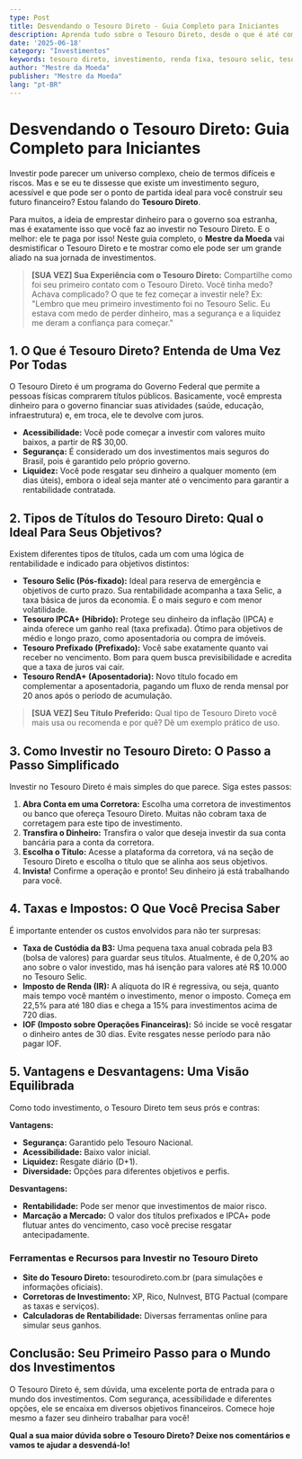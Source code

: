```yaml
---
type: Post
title: Desvendando o Tesouro Direto - Guia Completo para Iniciantes
description: Aprenda tudo sobre o Tesouro Direto, desde o que é até como investir, e descubra como ele pode ser uma ótima opção para seus objetivos financeiros.
date: '2025-06-18'
category: "Investimentos"
keywords: tesouro direto, investimento, renda fixa, tesouro selic, tesouro ipca, tesouro prefixado, como investir, finanças pessoais, iniciantes
author: "Mestre da Moeda"
publisher: "Mestre da Moeda"
lang: "pt-BR"
---
```



# Desvendando o Tesouro Direto: Guia Completo para Iniciantes

Investir pode parecer um universo complexo, cheio de termos difíceis e riscos. Mas e se eu te dissesse que existe um investimento seguro, acessível e que pode ser o ponto de partida ideal para você construir seu futuro financeiro? Estou falando do **Tesouro Direto**.

Para muitos, a ideia de emprestar dinheiro para o governo soa estranha, mas é exatamente isso que você faz ao investir no Tesouro Direto. E o melhor: ele te paga por isso! Neste guia completo, o **Mestre da Moeda** vai desmistificar o Tesouro Direto e te mostrar como ele pode ser um grande aliado na sua jornada de investimentos.

> **[SUA VEZ] Sua Experiência com o Tesouro Direto:** Compartilhe como foi seu primeiro contato com o Tesouro Direto. Você tinha medo? Achava complicado? O que te fez começar a investir nele? Ex: "Lembro que meu primeiro investimento foi no Tesouro Selic. Eu estava com medo de perder dinheiro, mas a segurança e a liquidez me deram a confiança para começar."

## 1. O Que é Tesouro Direto? Entenda de Uma Vez Por Todas

O Tesouro Direto é um programa do Governo Federal que permite a pessoas físicas comprarem títulos públicos. Basicamente, você empresta dinheiro para o governo financiar suas atividades (saúde, educação, infraestrutura) e, em troca, ele te devolve com juros.

*   **Acessibilidade:** Você pode começar a investir com valores muito baixos, a partir de R$ 30,00.
*   **Segurança:** É considerado um dos investimentos mais seguros do Brasil, pois é garantido pelo próprio governo.
*   **Liquidez:** Você pode resgatar seu dinheiro a qualquer momento (em dias úteis), embora o ideal seja manter até o vencimento para garantir a rentabilidade contratada.

## 2. Tipos de Títulos do Tesouro Direto: Qual o Ideal Para Seus Objetivos?

Existem diferentes tipos de títulos, cada um com uma lógica de rentabilidade e indicado para objetivos distintos:

*   **Tesouro Selic (Pós-fixado):** Ideal para reserva de emergência e objetivos de curto prazo. Sua rentabilidade acompanha a taxa Selic, a taxa básica de juros da economia. É o mais seguro e com menor volatilidade.
*   **Tesouro IPCA+ (Híbrido):** Protege seu dinheiro da inflação (IPCA) e ainda oferece um ganho real (taxa prefixada). Ótimo para objetivos de médio e longo prazo, como aposentadoria ou compra de imóveis.
*   **Tesouro Prefixado (Prefixado):** Você sabe exatamente quanto vai receber no vencimento. Bom para quem busca previsibilidade e acredita que a taxa de juros vai cair.
*   **Tesouro RendA+ (Aposentadoria):** Novo título focado em complementar a aposentadoria, pagando um fluxo de renda mensal por 20 anos após o período de acumulação.

> **[SUA VEZ] Seu Título Preferido:** Qual tipo de Tesouro Direto você mais usa ou recomenda e por quê? Dê um exemplo prático de uso.

<Ad slot="6922916787" />

## 3. Como Investir no Tesouro Direto: O Passo a Passo Simplificado

Investir no Tesouro Direto é mais simples do que parece. Siga estes passos:

1.  **Abra Conta em uma Corretora:** Escolha uma corretora de investimentos ou banco que ofereça Tesouro Direto. Muitas não cobram taxa de corretagem para este tipo de investimento.
2.  **Transfira o Dinheiro:** Transfira o valor que deseja investir da sua conta bancária para a conta da corretora.
3.  **Escolha o Título:** Acesse a plataforma da corretora, vá na seção de Tesouro Direto e escolha o título que se alinha aos seus objetivos.
4.  **Invista!** Confirme a operação e pronto! Seu dinheiro já está trabalhando para você.

## 4. Taxas e Impostos: O Que Você Precisa Saber

É importante entender os custos envolvidos para não ter surpresas:

*   **Taxa de Custódia da B3:** Uma pequena taxa anual cobrada pela B3 (bolsa de valores) para guardar seus títulos. Atualmente, é de 0,20% ao ano sobre o valor investido, mas há isenção para valores até R$ 10.000 no Tesouro Selic.
*   **Imposto de Renda (IR):** A alíquota do IR é regressiva, ou seja, quanto mais tempo você mantém o investimento, menor o imposto. Começa em 22,5% para até 180 dias e chega a 15% para investimentos acima de 720 dias.
*   **IOF (Imposto sobre Operações Financeiras):** Só incide se você resgatar o dinheiro antes de 30 dias. Evite resgates nesse período para não pagar IOF.

## 5. Vantagens e Desvantagens: Uma Visão Equilibrada

Como todo investimento, o Tesouro Direto tem seus prós e contras:

**Vantagens:**

*   **Segurança:** Garantido pelo Tesouro Nacional.
*   **Acessibilidade:** Baixo valor inicial.
*   **Liquidez:** Resgate diário (D+1).
*   **Diversidade:** Opções para diferentes objetivos e perfis.

**Desvantagens:**

*   **Rentabilidade:** Pode ser menor que investimentos de maior risco.
*   **Marcação a Mercado:** O valor dos títulos prefixados e IPCA+ pode flutuar antes do vencimento, caso você precise resgatar antecipadamente.

### Ferramentas e Recursos para Investir no Tesouro Direto

*   **Site do Tesouro Direto:** tesourodireto.com.br (para simulações e informações oficiais).
*   **Corretoras de Investimento:** XP, Rico, NuInvest, BTG Pactual (compare as taxas e serviços).
*   **Calculadoras de Rentabilidade:** Diversas ferramentas online para simular seus ganhos.

## Conclusão: Seu Primeiro Passo para o Mundo dos Investimentos

O Tesouro Direto é, sem dúvida, uma excelente porta de entrada para o mundo dos investimentos. Com segurança, acessibilidade e diferentes opções, ele se encaixa em diversos objetivos financeiros. Comece hoje mesmo a fazer seu dinheiro trabalhar para você!

**Qual a sua maior dúvida sobre o Tesouro Direto? Deixe nos comentários e vamos te ajudar a desvendá-lo!**